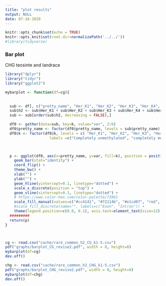 ```yaml
---
title: "plot results"
output: NULL
date: 07-16-2020
---
```



```r
knitr::opts_chunk$set(echo = TRUE) 
knitr::opts_knit$set(root.dir=normalizePath('../../')) 
#library(tidyverse)
```


### Bar plot

CHG teosinte and landrace
```r

library("dplyr")
library("tidyr")
library("ggplot2")

mybarplot <- function(df=cg){
  
 
  sub <- df[, c("pretty_name", "Her_K1", "Her_K2", "Her_K3", "Her_K4", "Her_K5")]
  sub$h2 <- sub$Her_K1 + sub$Her_K2 + sub$Her_K3 + sub$Her_K4 + sub$Her_K5
  sub <- sub[order(sub$h2, decreasing = FALSE),]

  df0 <- gather(data=sub, key=k, value="var", 2:6)
  df0$pretty_name <- factor(df0$pretty_name, levels = sub$pretty_name)
  df0$k <- factor(df0$k, levels = c( "Her_K1", "Her_K2", "Her_K3", "Her_K4", "Her_K5"),
                    labels =c("Completely unmethylated", "completely methylated", "rarely unmethylated","rarely methylated", "commonly methylated"))


  
  p <- ggplot(df0, aes(x=pretty_name, y=var, fill=k), position = position_stack(reverse = TRUE)) +
    geom_bar(stat="identity") +
    coord_flip() +
    theme_bw() +
    xlab("") +
    ylab("") +
    geom_hline(yintercept=0.1, linetype="dotted") +
    scale_x_discrete(position = "top") +
    geom_vline(xintercept=0.1, linetype="dotted") +
    # https://www.color-hex.com/color-palette/73961
    scale_fill_manual(values=c("#cc4141", "#72114b", "#e1cd07", "red", "blue")) +
    #scale_fill_discrete(name="", labels=c("Exon", "Intron")) +
    theme(legend.position=c(0.8, 0.1), axis.text=element_text(size=12), axis.title=element_text(size=15) )
  #########
  return(p)
}



cg <- read.csv("cache/rare_common_h2_CG_k1-5.csv")
pdf("graphs/barplot_CG_revise2.pdf", width = 8, height=8)
mybarplot(df=cg)
dev.off()  

chg <- read.csv("cache/rare_common_h2_CHG_k1-5.csv")
pdf("graphs/barplot_CHG_revise2.pdf", width = 8, height=8)
mybarplot(df=chg)
dev.off()  


```







